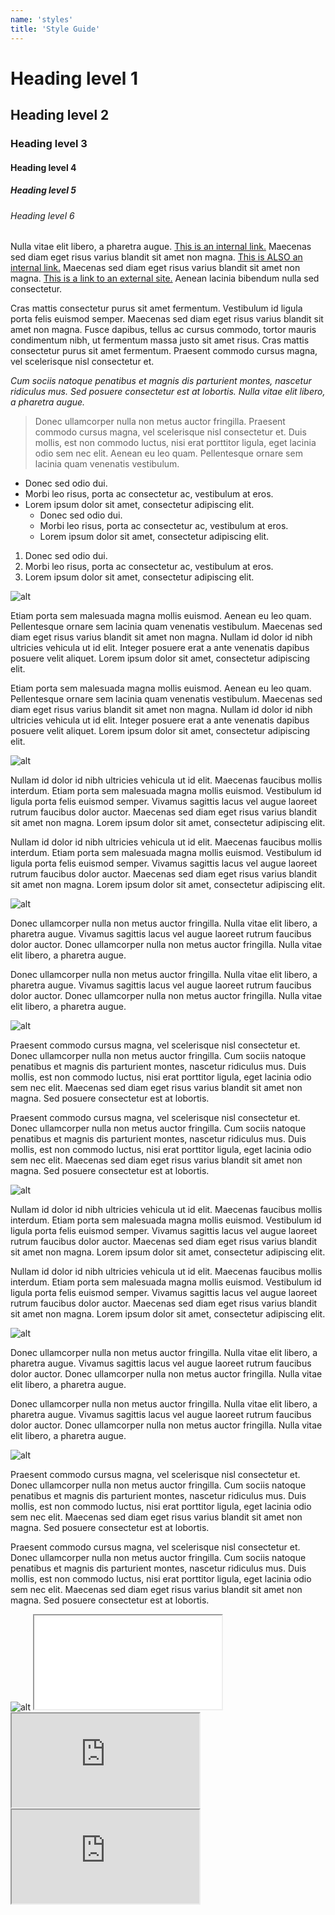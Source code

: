 ```yaml
---
name: 'styles'
title: 'Style Guide'
---
```


# Heading level 1
## Heading level 2
### Heading level 3
#### Heading level 4
##### Heading level 5
###### Heading level 6

Nulla vitae elit libero, a pharetra augue. <a href="/">This is an internal link.</a> Maecenas sed diam eget risus varius blandit sit amet non magna. <a href="www.ryanfiller.com/blog">This is ALSO an internal link.</a> Maecenas sed diam eget risus varius blandit sit amet non magna. <a href="https://www.gatsbyjs.org/">This is a link to an external site.</a> Aenean lacinia bibendum nulla sed consectetur.

Cras mattis consectetur purus sit amet fermentum. Vestibulum id ligula porta felis euismod semper. Maecenas sed diam eget risus varius blandit sit amet non magna. Fusce dapibus, tellus ac cursus commodo, tortor mauris condimentum nibh, ut fermentum massa justo sit amet risus. Cras mattis consectetur purus sit amet fermentum. Praesent commodo cursus magna, vel scelerisque nisl consectetur et.

*Cum sociis natoque penatibus et magnis dis parturient montes, nascetur ridiculus mus.*
_Sed posuere consectetur est at lobortis._
_*Nulla vitae elit libero, a pharetra augue.*_

> Donec ullamcorper nulla non metus auctor fringilla. Praesent commodo cursus magna, vel scelerisque nisl consectetur et. Duis mollis, est non commodo luctus, nisi erat porttitor ligula, eget lacinia odio sem nec elit. Aenean eu leo quam. Pellentesque ornare sem lacinia quam venenatis vestibulum.

- Donec sed odio dui.
- Morbi leo risus, porta ac consectetur ac, vestibulum at eros.
- Lorem ipsum dolor sit amet, consectetur adipiscing elit.
  - Donec sed odio dui.
  - Morbi leo risus, porta ac consectetur ac, vestibulum at eros.
  - Lorem ipsum dolor sit amet, consectetur adipiscing elit.

1. Donec sed odio dui.
2. Morbi leo risus, porta ac consectetur ac, vestibulum at eros.
3. Lorem ipsum dolor sit amet, consectetur adipiscing elit.

<!-- TODO find something other than my dumb face to put here, maybe Ollie -->

<img src="/images/uploads/headshot_2017.jpg" alt="alt" title="title" data-caption="full image" data-align="full" data-small="" />

Etiam porta sem malesuada magna mollis euismod. Aenean eu leo quam. Pellentesque ornare sem lacinia quam venenatis vestibulum. Maecenas sed diam eget risus varius blandit sit amet non magna. Nullam id dolor id nibh ultricies vehicula ut id elit. Integer posuere erat a ante venenatis dapibus posuere velit aliquet. Lorem ipsum dolor sit amet, consectetur adipiscing elit.

Etiam porta sem malesuada magna mollis euismod. Aenean eu leo quam. Pellentesque ornare sem lacinia quam venenatis vestibulum. Maecenas sed diam eget risus varius blandit sit amet non magna. Nullam id dolor id nibh ultricies vehicula ut id elit. Integer posuere erat a ante venenatis dapibus posuere velit aliquet. Lorem ipsum dolor sit amet, consectetur adipiscing elit.

<img src="/images/uploads/headshot_2017.jpg" alt="alt" title="title" data-caption="centered image, small" data-align="center" data-small="true" />

Nullam id dolor id nibh ultricies vehicula ut id elit. Maecenas faucibus mollis interdum. Etiam porta sem malesuada magna mollis euismod. Vestibulum id ligula porta felis euismod semper. Vivamus sagittis lacus vel augue laoreet rutrum faucibus dolor auctor. Maecenas sed diam eget risus varius blandit sit amet non magna. Lorem ipsum dolor sit amet, consectetur adipiscing elit.

Nullam id dolor id nibh ultricies vehicula ut id elit. Maecenas faucibus mollis interdum. Etiam porta sem malesuada magna mollis euismod. Vestibulum id ligula porta felis euismod semper. Vivamus sagittis lacus vel augue laoreet rutrum faucibus dolor auctor. Maecenas sed diam eget risus varius blandit sit amet non magna. Lorem ipsum dolor sit amet, consectetur adipiscing elit.

<img src="/images/uploads/headshot_2017.jpg" alt="alt" title="title" data-caption="left image, small" data-align="left" data-small="true" />

Donec ullamcorper nulla non metus auctor fringilla. Nulla vitae elit libero, a pharetra augue. Vivamus sagittis lacus vel augue laoreet rutrum faucibus dolor auctor. Donec ullamcorper nulla non metus auctor fringilla. Nulla vitae elit libero, a pharetra augue.

Donec ullamcorper nulla non metus auctor fringilla. Nulla vitae elit libero, a pharetra augue. Vivamus sagittis lacus vel augue laoreet rutrum faucibus dolor auctor. Donec ullamcorper nulla non metus auctor fringilla. Nulla vitae elit libero, a pharetra augue.

<img src="/images/uploads/headshot_2017.jpg" alt="alt" title="title" data-caption="right image, small" data-align="right" data-small="true" />

Praesent commodo cursus magna, vel scelerisque nisl consectetur et. Donec ullamcorper nulla non metus auctor fringilla. Cum sociis natoque penatibus et magnis dis parturient montes, nascetur ridiculus mus. Duis mollis, est non commodo luctus, nisi erat porttitor ligula, eget lacinia odio sem nec elit. Maecenas sed diam eget risus varius blandit sit amet non magna. Sed posuere consectetur est at lobortis.

Praesent commodo cursus magna, vel scelerisque nisl consectetur et. Donec ullamcorper nulla non metus auctor fringilla. Cum sociis natoque penatibus et magnis dis parturient montes, nascetur ridiculus mus. Duis mollis, est non commodo luctus, nisi erat porttitor ligula, eget lacinia odio sem nec elit. Maecenas sed diam eget risus varius blandit sit amet non magna. Sed posuere consectetur est at lobortis.

<img src="/images/uploads/headshot_2017.jpg" alt="alt" title="title" data-caption="centered image" data-align="center" data-small="" />

Nullam id dolor id nibh ultricies vehicula ut id elit. Maecenas faucibus mollis interdum. Etiam porta sem malesuada magna mollis euismod. Vestibulum id ligula porta felis euismod semper. Vivamus sagittis lacus vel augue laoreet rutrum faucibus dolor auctor. Maecenas sed diam eget risus varius blandit sit amet non magna. Lorem ipsum dolor sit amet, consectetur adipiscing elit.

Nullam id dolor id nibh ultricies vehicula ut id elit. Maecenas faucibus mollis interdum. Etiam porta sem malesuada magna mollis euismod. Vestibulum id ligula porta felis euismod semper. Vivamus sagittis lacus vel augue laoreet rutrum faucibus dolor auctor. Maecenas sed diam eget risus varius blandit sit amet non magna. Lorem ipsum dolor sit amet, consectetur adipiscing elit.

<img src="/images/uploads/headshot_2017.jpg" alt="alt" title="title" data-caption="left image" data-align="left" data-small="" />

Donec ullamcorper nulla non metus auctor fringilla. Nulla vitae elit libero, a pharetra augue. Vivamus sagittis lacus vel augue laoreet rutrum faucibus dolor auctor. Donec ullamcorper nulla non metus auctor fringilla. Nulla vitae elit libero, a pharetra augue.

Donec ullamcorper nulla non metus auctor fringilla. Nulla vitae elit libero, a pharetra augue. Vivamus sagittis lacus vel augue laoreet rutrum faucibus dolor auctor. Donec ullamcorper nulla non metus auctor fringilla. Nulla vitae elit libero, a pharetra augue.

<img src="/images/uploads/headshot_2017.jpg" alt="alt" title="title" data-caption="right image" data-align="right" data-small="" />

Praesent commodo cursus magna, vel scelerisque nisl consectetur et. Donec ullamcorper nulla non metus auctor fringilla. Cum sociis natoque penatibus et magnis dis parturient montes, nascetur ridiculus mus. Duis mollis, est non commodo luctus, nisi erat porttitor ligula, eget lacinia odio sem nec elit. Maecenas sed diam eget risus varius blandit sit amet non magna. Sed posuere consectetur est at lobortis.

Praesent commodo cursus magna, vel scelerisque nisl consectetur et. Donec ullamcorper nulla non metus auctor fringilla. Cum sociis natoque penatibus et magnis dis parturient montes, nascetur ridiculus mus. Duis mollis, est non commodo luctus, nisi erat porttitor ligula, eget lacinia odio sem nec elit. Maecenas sed diam eget risus varius blandit sit amet non magna. Sed posuere consectetur est at lobortis.

<img src="/images/uploads/headshot_2017.jpg" alt="alt" title="title" data-caption="" data-align="full" data-small="" />

<iframe data-aspect-ratio="full" title="T  E  X  T    E  F  F  E  C  T" src="//codepen.io/ryanfiller/embed/OJLgqMB" loading="lazy"></iframe>

<iframe data-aspect-ratio="16/9" title="lofi hip hop radio" src="https://www.youtube-nocookie.com/embed/hHW1oY26kxQ" loading="lazy"></iframe>

<iframe data-aspect-ratio="4/3" title="kraft mac and cheese" src="https://www.youtube-nocookie.com/embed/JbikMQ8Xl2c" loading="lazy"></iframe>
